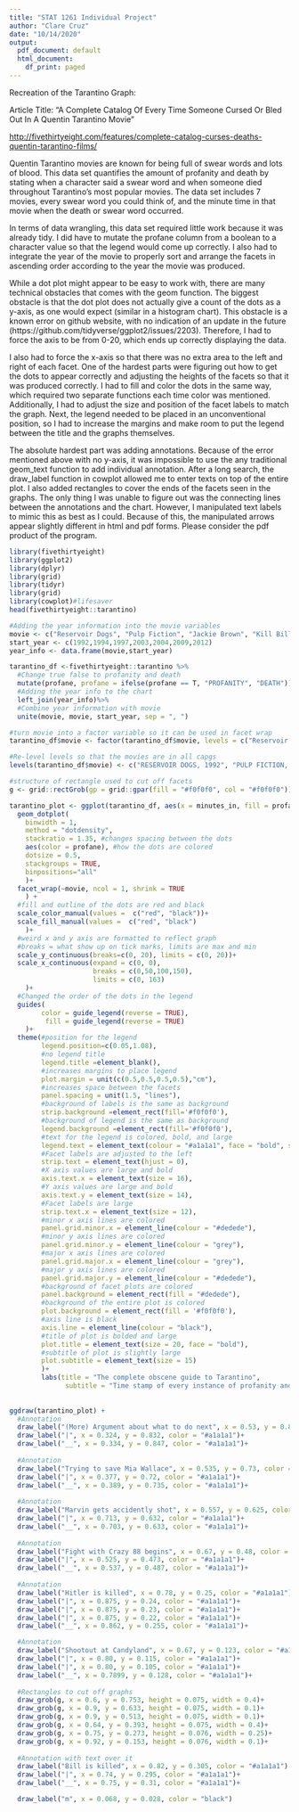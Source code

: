 ```yaml
---
title: "STAT 1261 Individual Project"
author: "Clare Cruz"
date: "10/14/2020"
output:
  pdf_document: default
  html_document:
    df_print: paged
---
```


Recreation of the Tarantino Graph:

Article Title: "A Complete Catalog Of Every Time Someone Cursed Or Bled Out In A Quentin Tarantino Movie"

[http://fivethirtyeight.com/features/complete-catalog-curses-deaths-quentin-tarantino-films/](http://fivethirtyeight.com/features/complete-catalog-curses-deaths-quentin-tarantino-films/)

Quentin Tarantino movies are known for being full of swear words and lots of blood. This data set quantifies the amount of profanity and death by stating when a character said a swear word and when someone died throughout Tarantino's most popular movies. The data set includes 7 movies, every swear word you could think of, and the minute time in that movie when the death or swear word occurred. 

In terms of data wrangling, this data set required little work because it was already tidy. I did have to mutate the profane column from a boolean to a character value so that the legend would come up correctly. I also had to integrate the year of the movie to properly sort and arrange the facets in ascending order according to the year the movie was produced. 

While a dot plot might appear to be easy to work with, there are many technical obstacles that comes with the geom function. 
The biggest obstacle is that the dot plot does not actually give a count of the dots as a y-axis, as one would expect (similar in a histogram chart). This obstacle is a known error on github website, with no indication of an update in the future (https://github.com/tidyverse/ggplot2/issues/2203). Therefore, I had to force the axis to be from 0-20, which ends up correctly displaying the data. 

I also had to force the x-axis so that there was no extra area to the left and right of each facet. One of the hardest parts were figuring out how to get the dots to appear correctly and adjusting the heights of the facets so that it was produced correctly. I had to fill and color the dots in the same way, which required two separate functions each time color was mentioned.
Additionally, I had to adjust the size and position of the facet labels to match the graph. 
Next, the legend needed to be placed in an unconventional position, so I had to increase the margins and make room to put the legend between the title and the graphs themselves.

The absolute hardest part was adding annotations. Because of the error mentioned above with no y-axis, it was impossible to use the any traditional geom_text function to add individual annotation. After a long search, the draw_label function in cowplot allowed me to enter texts on top of the entire plot. I also added rectangles to cover the ends of the facets seen in the graphs. The only thing I was unable to figure out was the connecting lines between the annotations and the chart. However, I manipulated text labels to mimic this as best as I could. Because of this, the manipulated arrows appear slightly different in html and pdf forms. Please consider the pdf product of the program. 

```r
library(fivethirtyeight)
library(ggplot2)
library(dplyr)
library(grid)
library(tidyr)
library(grid)
library(cowplot)#lifesaver
head(fivethirtyeight::tarantino)
```
```r
#Adding the year information into the movie variables
movie <- c("Reservoir Dogs", "Pulp Fiction", "Jackie Brown", "Kill Bill: Vol. 1", "Kill Bill: Vol. 2", "Inglorious Basterds", "Django Unchained")
start_year <- c(1992,1994,1997,2003,2004,2009,2012)
year_info <- data.frame(movie,start_year)
```


```r
tarantino_df <-fivethirtyeight::tarantino %>%
  #Change true false to profanity and death
  mutate(profane, profane = ifelse(profane == T, "PROFANITY", "DEATH"))%>%
  #Adding the year info to the chart
  left_join(year_info)%>%
  #Combine year information with movie
  unite(movie, movie, start_year, sep = ", ")

#turn movie into a factor variable so it can be used in facet wrap
tarantino_df$movie <- factor(tarantino_df$movie, levels = c("Reservoir Dogs, 1992", "Pulp Fiction, 1994", "Jackie Brown, 1997", "Kill Bill: Vol. 1, 2003", "Kill Bill: Vol. 2, 2004", "Inglorious Basterds, 2009", "Django Unchained, 2012"))

#Re-level levels so that the movies are in all capgs
levels(tarantino_df$movie) <- c("RESERVOIR DOGS, 1992", "PULP FICTION, 1994", "JACKIE BROWN, 1997", "KILL BILL: VOL. 1, 2003", "KILL BILL: VOL. 2, 2004", "INGLORIOUS BASTERDS, 2009", "DJANGO UNCHAINED, 2012")

```


```r
#structure of rectangle used to cut off facets
g <- grid::rectGrob(gp = grid::gpar(fill = "#f0f0f0", col = "#f0f0f0"))
```


```r
tarantino_plot <- ggplot(tarantino_df, aes(x = minutes_in, fill = profane)) + 
  geom_dotplot(
    binwidth = 1, 
    method = "dotdensity", 
    stackratio = 1.35, #changes spacing between the dots
    aes(color = profane), #how the dots are colored
    dotsize = 0.5,  
    stackgroups = TRUE, 
    binpositions="all"
    )+
  facet_wrap(~movie, ncol = 1, shrink = TRUE
    ) + 
  #fill and outline of the dots are red and black
  scale_color_manual(values =  c("red", "black"))+
  scale_fill_manual(values =  c("red", "black")
    )+ 
  #weird x and y axis are formatted to reflect graph
  #breaks = what show up on tick marks, limits are max and min
  scale_y_continuous(breaks=c(0, 20), limits = c(0, 20))+ 
  scale_x_continuous(expand = c(0, 0),
                     breaks = c(0,50,100,150), 
                     limits = c(0, 163)
    )+
  #Changed the order of the dots in the legend
  guides(
        color = guide_legend(reverse = TRUE),
         fill = guide_legend(reverse = TRUE)
    )+
  theme(#position for the legend
        legend.position=c(0.05,1.08),
        #no legend title
        legend.title =element_blank(), 
        #increases margins to place legend
        plot.margin = unit(c(0.5,0.5,0.5,0.5),"cm"), 
        #increases space between the facets
        panel.spacing = unit(1.5, "lines"),
        #background of labels is the same as background
        strip.background =element_rect(fill='#f0f0f0'),
        #background of legend is the same as background
        legend.background =element_rect(fill='#f0f0f0'),
        #text for the legend is colored, bold, and large
        legend.text = element_text(colour = "#a1a1a1", face = "bold", size = 10),
        #Facet labels are adjusted to the left
        strip.text = element_text(hjust = 0),
        #X axis values are large and bold
        axis.text.x = element_text(size = 16),
        #Y axis values are large and bold
        axis.text.y = element_text(size = 14),
        #Facet labels are large
        strip.text.x = element_text(size = 12),
        #minor x axis lines are colored
        panel.grid.minor.x = element_line(colour = "#dedede"),
        #minor y axis lines are colored
        panel.grid.minor.y = element_line(colour = "grey"),
        #major x axis lines are colored
        panel.grid.major.x = element_line(colour = "grey"),
        #major y axis lines are colored
        panel.grid.major.y = element_line(colour = "#dedede"),
        #background of facet plots are colored
        panel.background = element_rect(fill = "#dedede"),
        #background of the entire plot is colored
        plot.background = element_rect(fill = '#f0f0f0'),
        #axis line is black
        axis.line = element_line(colour = "black"),
        #title of plot is bolded and large
        plot.title = element_text(size = 20, face = "bold"),
        #subtitle of plot is slightly large
        plot.subtitle = element_text(size = 15)
        )+
        labs(title = "The complete obscene guide to Tarantino", 
              subtitle = "Time stamp of every instance of profanity and each death in feature\nfilms directed by Quentin Tarantino\n\n\n", x = NULL, y = NULL)
        
  
ggdraw(tarantino_plot) + 
  #Annotation
  draw_label("(More) Argument about what to do next", x = 0.53, y = 0.84, color = "#a1a1a1") +
  draw_label("|", x = 0.324, y = 0.832, color = "#a1a1a1")+
  draw_label("__", x = 0.334, y = 0.847, color = "#a1a1a1")+
  
  #Annotation
  draw_label("Trying to save Mia Wallace", x = 0.535, y = 0.73, color = "#a1a1a1")+
  draw_label("|", x = 0.377, y = 0.72, color = "#a1a1a1")+
  draw_label("__", x = 0.389, y = 0.735, color = "#a1a1a1")+
  
  #Annotation
  draw_label("Marvin gets accidently shot", x = 0.557, y = 0.625, color = "#a1a1a1") +
  draw_label("|", x = 0.713, y = 0.632, color = "#a1a1a1")+
  draw_label("__", x = 0.703, y = 0.633, color = "#a1a1a1")+
  
  #Annotation
  draw_label("Fight with Crazy 88 begins", x = 0.67, y = 0.48, color = "#a1a1a1")+
  draw_label("|", x = 0.525, y = 0.473, color = "#a1a1a1")+
  draw_label("__", x = 0.537, y = 0.487, color = "#a1a1a1")+
  
  #Annotation
  draw_label("Hitler is killed", x = 0.78, y = 0.25, color = "#a1a1a1")+
  draw_label("|", x = 0.875, y = 0.24, color = "#a1a1a1")+
  draw_label("|", x = 0.875, y = 0.23, color = "#a1a1a1")+
  draw_label("|", x = 0.875, y = 0.22, color = "#a1a1a1")+
  draw_label("__", x = 0.862, y = 0.255, color = "#a1a1a1")+

  #Annotation
  draw_label("Shootout at Candyland", x = 0.67, y = 0.123, color = "#a1a1a1") +
  draw_label("|", x = 0.80, y = 0.115, color = "#a1a1a1")+
  draw_label("|", x = 0.80, y = 0.105, color = "#a1a1a1")+
  draw_label("__", x = 0.7899, y = 0.128, color = "#a1a1a1")+
  
  #Rectangles to cut off graphs
  draw_grob(g, x = 0.6, y = 0.753, height = 0.075, width = 0.4)+
  draw_grob(g, x = 0.9, y = 0.633, height = 0.075, width = 0.1)+
  draw_grob(g, x = 0.9, y = 0.513, height = 0.075, width = 0.1)+
  draw_grob(g, x = 0.64, y = 0.393, height = 0.075, width = 0.4)+
  draw_grob(g, x = 0.75, y = 0.273, height = 0.076, width = 0.25)+
  draw_grob(g, x = 0.92, y = 0.153, height = 0.076, width = 0.1)+
  
  #Annotation with text over it
  draw_label("Bill is killed", x = 0.82, y = 0.305, color = "#a1a1a1") + 
  draw_label("|", x = 0.74, y = 0.295, color = "#a1a1a1")+
  draw_label("__", x = 0.75, y = 0.31, color = "#a1a1a1")+

  draw_label("m", x = 0.068, y = 0.028, color = "black") 
  
```

